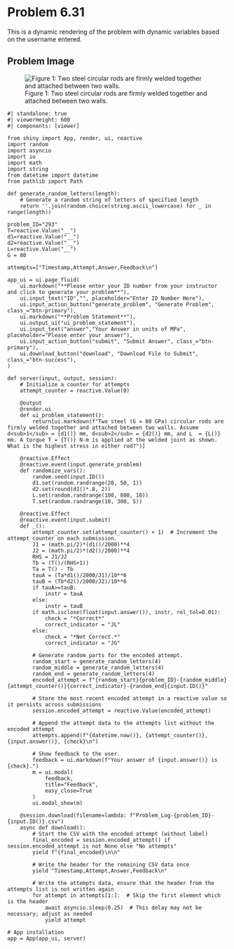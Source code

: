 # Problem 6.31 {.unnumbered}

This is a dynamic rendering of the problem with dynamic variables based on the username entered. 

## Problem Image

![Figure 1: Two steel circular rods are firmly welded together and attached between two walls.](images/293.png){fig-alt="Two steel circular rods are firmly welded together and attached between two walls. The rod on the left has a diameter d1 and the rod on the right has a diameter d2. Each rod has length L. The torque is applied where the rods intersect."}

```shinylive-python
#| standalone: true
#| viewerHeight: 600
#| components: [viewer]

from shiny import App, render, ui, reactive
import random
import asyncio
import io
import math
import string
from datetime import datetime
from pathlib import Path

def generate_random_letters(length):
    # Generate a random string of letters of specified length
    return ''.join(random.choice(string.ascii_lowercase) for _ in range(length)) 

problem_ID="293"
T=reactive.Value("__")
d1=reactive.Value("__")
d2=reactive.Value("__")
L=reactive.Value("__")
G = 80

attempts=["Timestamp,Attempt,Answer,Feedback\n"]

app_ui = ui.page_fluid(
    ui.markdown("**Please enter your ID number from your instructor and click to generate your problem**"),
    ui.input_text("ID","", placeholder="Enter ID Number Here"),
    ui.input_action_button("generate_problem", "Generate Problem", class_="btn-primary"),
    ui.markdown("**Problem Statement**"),
    ui.output_ui("ui_problem_statement"),
    ui.input_text("answer","Your Answer in units of MPa", placeholder="Please enter your answer"),
    ui.input_action_button("submit", "Submit Answer", class_="btn-primary"),
    ui.download_button("download", "Download File to Submit", class_="btn-success"),
)

def server(input, output, session):
    # Initialize a counter for attempts
    attempt_counter = reactive.Value(0)

    @output
    @render.ui
    def ui_problem_statement():
        return[ui.markdown(f"Two steel (G = 80 GPa) circular rods are firmly welded together and attached between two walls. Assume d<sub>1</sub> = {d1()} mm, d<sub>2</sub> = {d2()} mm, and L  = {L()} mm. A torque T = {T()} N-m is applied at the welded joint as shown. What is the highest stress in either rod?")]
    
    @reactive.Effect
    @reactive.event(input.generate_problem)
    def randomize_vars():
        random.seed(input.ID())
        d1.set(random.randrange(20, 50, 1))
        d2.set(round(d1()*.8, 2))
        L.set(random.randrange(100, 800, 10))
        T.set(random.randrange(10, 300, 5))
        
    @reactive.Effect
    @reactive.event(input.submit)
    def _():
        attempt_counter.set(attempt_counter() + 1)  # Increment the attempt counter on each submission.
        J1 = (math.pi/2)*(d1()/2000)**4
        J2 = (math.pi/2)*(d2()/2000)**4
        RHS = J1/J2
        Tb = (T()/(RHS+1))
        Ta = T() - Tb
        tauA = (Ta*d1()/2000/J1)/10**6
        tauB = (Tb*d2()/2000/J2)/10**6
        if tauA>=tauB:
            instr = tauA
        else:
            instr = tauB
        if math.isclose(float(input.answer()), instr, rel_tol=0.01):
            check = "*Correct*"
            correct_indicator = "JL"
        else:
            check = "*Not Correct.*"
            correct_indicator = "JG"

        # Generate random parts for the encoded attempt.
        random_start = generate_random_letters(4)
        random_middle = generate_random_letters(4)
        random_end = generate_random_letters(4)
        encoded_attempt = f"{random_start}{problem_ID}-{random_middle}{attempt_counter()}{correct_indicator}-{random_end}{input.ID()}"

        # Store the most recent encoded attempt in a reactive value so it persists across submissions
        session.encoded_attempt = reactive.Value(encoded_attempt)

        # Append the attempt data to the attempts list without the encoded attempt
        attempts.append(f"{datetime.now()}, {attempt_counter()}, {input.answer()}, {check}\n")

        # Show feedback to the user.
        feedback = ui.markdown(f"Your answer of {input.answer()} is {check}.")
        m = ui.modal(
            feedback,
            title="Feedback",
            easy_close=True
        )
        ui.modal_show(m)

    @session.download(filename=lambda: f"Problem_Log-{problem_ID}-{input.ID()}.csv")
    async def download():
        # Start the CSV with the encoded attempt (without label)
        final_encoded = session.encoded_attempt() if session.encoded_attempt is not None else "No attempts"
        yield f"{final_encoded}\n\n"
        
        # Write the header for the remaining CSV data once
        yield "Timestamp,Attempt,Answer,Feedback\n"
        
        # Write the attempts data, ensure that the header from the attempts list is not written again
        for attempt in attempts[1:]:  # Skip the first element which is the header
            await asyncio.sleep(0.25)  # This delay may not be necessary; adjust as needed
            yield attempt

# App installation
app = App(app_ui, server)
```
